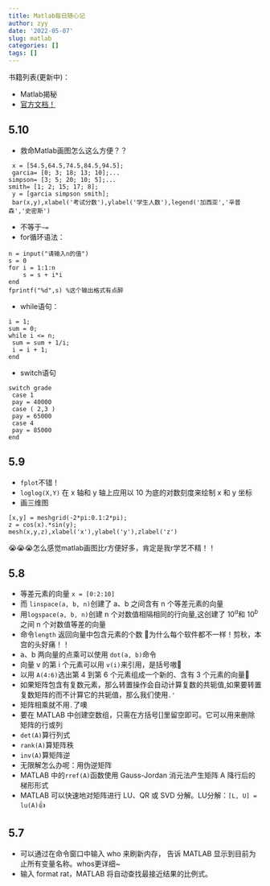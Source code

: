 ```yaml
---
title: Matlab每日随心记
author: zyy
date: '2022-05-07'
slug: matlab
categories: []
tags: []
---
```


书籍列表(更新中)：

- Matlab揭秘
- [官方文档！](https://ww2.mathworks.cn/help/matlab/getting-started-with-matlab.html)

## 5.10
- 救命Matlab画图怎么这么方便？？
```
 x = [54.5,64.5,74.5,84.5,94.5];
 garcia= [0; 3; 18; 13; 10];... 
simpson= [3; 5; 20; 10; 5];... 
smith= [1; 2; 15; 17; 8]; 
 y = [garcia simpson smith]; 
 bar(x,y),xlabel('考试分数'),ylabel('学生人数'),legend('加西亚','辛普森','史密斯')
```
- 不等于`~=`
- for循环语法：
```
n = input("请输入n的值")
s = 0
for i = 1:1:n
    s = s + i*i
end
fprintf("%d",s) %这个输出格式有点醉
```
- while语句：
```
i = 1; 
sum = 0; 
while i <= n; 
 sum = sum + 1/i; 
 i = i + 1; 
end
```
- switch语句
```
switch grade 
 case 1 
 pay = 40000 
 case ( 2,3 ) 
 pay = 65000 
 case 4 
 pay = 85000 
end
```

## 5.9
- `fplot`不错！
- `loglog(X,Y)` 在 x 轴和 y 轴上应用以 10 为底的对数刻度来绘制 x 和 y 坐标
- 画三维图
```
[x,y] = meshgrid(-2*pi:0.1:2*pi); 
z = cos(x).*sin(y); 
mesh(x,y,z),xlabel('x'),ylabel('y'),zlabel('z')
```
😭😭😭怎么感觉matlab画图比r方便好多，肯定是我r学艺不精！！

## 5.8
- 等差元素的向量 `x = [0:2:10]`
- 而 `linspace(a, b, n)`创建了 a、b 之间含有 n 个等差元素的向量
- 用`logspace(a, b, n)`创建 n 个对数值相隔相同的行向量,这创建了 $10^a$和 $10^b$ 之间 n 个对数值等差的向量
- 命令`length` 返回向量中包含元素的个数 👊为什么每个软件都不一样！剪秋，本宫的头好痛！！
- a、b 两向量的点乘可以使用 `dot(a, b)`命令
- 向量 v 的第 i 个元素可以用 `v(i)`来引用，是括号嗷👊
- 以用 `A(4:6)`选出第 4 到第 6 个元素组成一个新的、含有 3 个元素的向量👊
- 如果矩阵包含有复数元素，那么转置操作会自动计算复数的共轭值,如果要转置复数矩阵的而不计算它的共轭值，那么我们使用`.'`
- 矩阵相乘就不用`.`了噢
- 要在 MATLAB 中创建空数组，只需在方括号[]里留空即可。它可以用来删除矩阵的行或列
- `det(A)`算行列式
- `rank(A)`算矩阵秩
- `inv(A)`算矩阵逆
- 无限解怎么办呢：用伪逆矩阵
- MATLAB 中的`rref(A)`函数使用 Gauss-Jordan 消元法产生矩阵 A 降行后的梯形形式
- MATLAB 可以快速地对矩阵进行 LU、QR 或 SVD 分解。LU分解：`[L, U] = lu(A)`👍

## 5.7
- 可以通过在命令窗口中输入 who 来刷新内存，
告诉 MATLAB 显示到目前为止所有变量名称。whos更详细~
- 输入 format rat，MATLAB 将自动查找最接近结果的比例式。




